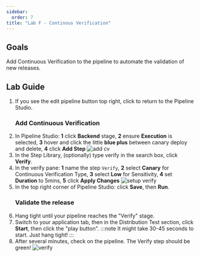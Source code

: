 ```yaml
---
sidebar:
  order: 7
title: "Lab F - Continous Verification"
---
```


## Goals

Add Continuous Verification to the pipeline to automate the validation of new releases.

## Lab Guide

1. If you see the edit pipeline button top right, click to return to the Pipeline Studio.
   ### Add Continuous Verification
1. In Pipeline Studio: **1** click **Backend** stage, **2** ensure **Execution** is selected, **3** hover and click the little **blue plus** between canary deploy and delete, **4** click **Add Step**
   ![add cv](../../../img/harnesscvadd.png)
1. In the Step Library, (optionally) type verify in the search box, click **Verify**.
1. In the verify pane: **1** name the step `Verify`, **2** select **Canary** for Continuous Verification Type, **3** select **Low** for Sensitivity, **4** set **Duration** to 5mins, **5** click **Apply Changes**
   ![setup verify](../../../img/harness6verify.png)
1. In the top right corner of Pipeline Studio: click **Save**, then **Run**.
   ### Validate the release
1. Hang tight until your pipeline reaches the "Verify" stage.
1. Switch to your application tab, then in the Distribution Test section, click **Start**, then click the "play button".
   :::note
   It might take 30-45 seconds to start. Just hang tight!
   :::
1. After several minutes, check on the pipeline. The Verify step should be green!
   ![verify](../../../img/harness6verifygreen.png)
